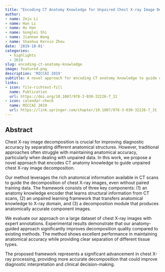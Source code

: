 ```yaml
---
title: "Encoding CT Anatomy Knowledge for Unpaired Chest X-ray Image Decomposition"
author: 
- name: Zeju Li
- name: Han Li
- name: Hu Han
- name: Gonglei Shi
- name: Jiannan Wang
- name: Shaohua Kervin Zhou
date: '2019-10-01'
categories:
  - highlights
  - 2019
slug: encoding-ct-anatomy-knowledge
image: featured.png
description: 'MICCAI 2019'
subtitle: A novel approach for encoding CT anatomy knowledge to guide unpaired chest X-ray image decomposition.
links:
- icon: file-richtext-fill
  name: Publication
  url: https://doi.org/10.1007/978-3-030-32226-7_31
- icon: calendar-check
  name: MICCAI 2019
  url: https://link.springer.com/chapter/10.1007/978-3-030-32226-7_31
---
```


## Abstract

Chest X-ray image decomposition is crucial for improving diagnostic accuracy by separating different anatomical structures. However, traditional approaches often struggle with maintaining anatomical accuracy, particularly when dealing with unpaired data. In this work, we propose a novel approach that encodes CT anatomy knowledge to guide unpaired chest X-ray image decomposition.

Our method leverages the rich anatomical information available in CT scans to guide the decomposition of chest X-ray images, even without paired training data. The framework consists of three key components: (1) an anatomy knowledge encoder that learns structural information from CT scans, (2) an unpaired learning framework that transfers anatomical knowledge to X-ray domain, and (3) a decomposition module that produces anatomically accurate component images.

We evaluate our approach on a large dataset of chest X-ray images with expert annotations. Experimental results demonstrate that our anatomy-guided approach significantly improves decomposition quality compared to existing methods. The method shows excellent performance in maintaining anatomical accuracy while providing clear separation of different tissue types.

The proposed framework represents a significant advancement in chest X-ray processing, providing more accurate decomposition that could improve diagnostic interpretation and clinical decision-making. 